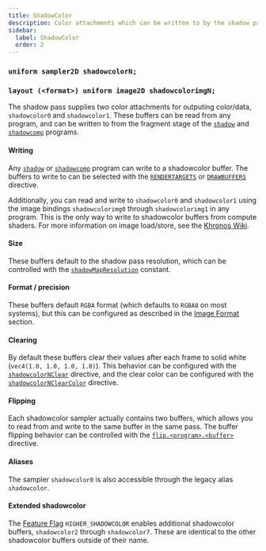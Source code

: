 ```yaml
---
title: ShadowColor
description: Color attachments which can be written to by the shadow pass.
sidebar:
  label: ShadowColor
  order: 2
---
```



### `uniform sampler2D shadowcolorN;`
### `layout (<format>) uniform image2D shadowcolorimgN;`

The shadow pass supplies two color attachments for outputing color/data, `shadowcolor0` and `shadowcolor1`. These buffers can be read from any program, and can be written to from the fragment stage of the [`shadow`](/current/reference/programs/shadow/) and [`shadowcomp`](/current/reference/programs/shadow_comp/) programs. 

#### Writing
Any [`shadow`](/current/reference/programs/shadow/) or [`shadowcomp`](/current/reference/programs/shadow_comp) program can write to a shadowcolor buffer. The buffers to write to can be selected with the [`RENDERTARGETS`](/current/reference/constants/rendertargets) or [`DRAWBUFFERS`](/current/reference/constants/drawbuffers/) directive.

Additionally, you can read and write to `shadowcolor0` and `shadowcolor1` using the image bindings `shadowcolorimg0` through `shadowcolorimg1` in any program. This is the only way to write to shadowcolor buffers from compute shaders. For more information on image load/store, see the [Khronos Wiki](https://www.khronos.org/opengl/wiki/Image_Load_Store).

#### Size
These buffers default to the shadow pass resolution, which can be controlled with the [`shadowMapResolution`](/current/reference/constants/shadowmapresolution/) constant.

#### Format / precision
These buffers default `RGBA` format (which defaults to `RGBA8` on most systems), but this can be configured as described in the [Image Format](/current/reference/buffers/image_format/) section.

#### Clearing
By default these buffers clear their values after each frame to solid white (`vec4(1.0, 1.0, 1.0, 1.0)`). This behavior can be configured with the [`shadowcolorNClear`](/current/reference/constants/buffer_clear/) directive, and the clear color can be configured with the [`shadowcolorNClearColor`](/current/reference/constants/buffer_clear_color/) directive.

#### Flipping
Each shadowcolor sampler actually contains two buffers, which allows you to read from and write to the same buffer in the same pass. The buffer flipping behavior can be controlled with the [`flip.<program>.<buffer>`](/current/reference/shadersproperties/rendering/#flip) directive.

#### Aliases <Badge text="Legacy" variant="danger" size="medium" />
The sampler `shadowcolor0` is also accessible through the legacy alias `shadowcolor`.

#### Extended shadowcolor <Badge text="Iris Exclusive" variant="tip" size="medium" />
The [Feature Flag](/current/reference/shadersproperties/flags/) `HIGHER_SHADOWCOLOR` enables additional shadowcolor buffers, `shadowcolor2` through `shadowcolor7`. These are identical to the other shadowcolor buffers outside of their name.